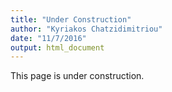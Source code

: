 ```yaml
---
title: "Under Construction"
author: "Kyriakos Chatzidimitriou"
date: "11/7/2016"
output: html_document
---
```


This page is under construction.